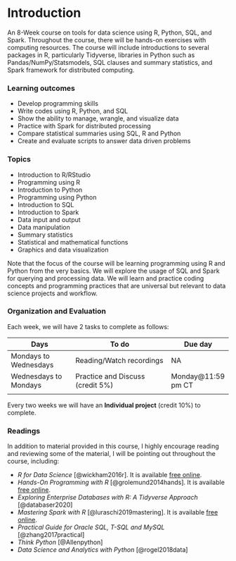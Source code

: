 # Introduction {.unnumbered}

<!-- This eBook is used for TFDS -**Tools for Data Science**- course offered at [the University of West Florida, Mathematics and Statistics Department](https://uwf.edu/hmcse/departments/mathematics-and-statistics/){target="_blank"}. -->

An 8-Week course on tools for data science using R, Python, SQL, and Spark. Throughout the course, there will be hands-on exercises with computing resources. The course will include introductions to several packages in R, particularly Tidyverse, libraries in Python such as Pandas/NumPy/Statsmodels, SQL clauses and summary statistics, and Spark framework for distributed computing.

### Learning outcomes {.unnumbered}

-   Develop programming skills
-   Write codes using R, Python, and SQL
-   Show the ability to manage, wrangle, and visualize data
-   Practice with Spark for distributed processing
-   Compare statistical summaries using SQL, R and Python
-   Create and evaluate scripts to answer data driven problems

### Topics {.unnumbered}

-   Introduction to R/RStudio
-   Programming using R
-   Introduction to Python
-   Programming using Python
-   Introduction to SQL
-   Introduction to Spark
-   Data input and output
-   Data manipulation
-   Summary statistics
-   Statistical and mathematical functions
-   Graphics and data visualization

Note that the focus of the course will be learning programming using R and Python from the very basics. We will explore the usage of SQL and Spark for querying and processing data. We will learn and practice coding concepts and programming practices that are universal but relevant to data science projects and workflow.

### Organization and Evaluation {.unnumbered}

Each week, we will have 2 tasks to complete as follows:

| Days                  | To do                            | Due day             |
|-----------------------|----------------------------------|---------------------|
| Mondays to Wednesdays | Reading/Watch recordings         | NA                  |
| Wednesdays to Mondays | Practice and Discuss (credit 5%) | Monday\@11:59 pm CT |
|                       |                                  |                     |

Every two weeks we will have an **Individual project** (credit 10%) to complete.

### Readings {.unnumbered}

In addition to material provided in this course, I highly encourage reading and reviewing some of the material, I will be pointing out throughout the course, including:

-   *R for Data Science* [@wickham2016r]. It is available [free online](https://r4ds.had.co.nz/){target="_blank"}.
-   *Hands-On Programming with R* [@grolemund2014hands]. It is available [free online](https://rstudio-education.github.io/hopr/){target="_blank"}.
-   *Exploring Enterprise Databases with R: A Tidyverse Approach* [@databaser2020]
-   *Mastering Spark with R* [@luraschi2019mastering]. It is available [free online](https://therinspark.com/index.html){target="_blank"}.
-   *Practical Guide for Oracle SQL, T-SQL and MySQL* [@zhang2017practical]
-   *Think Python* [@Allenpython]
-   *Data Science and Analytics with Python* [@rogel2018data]
